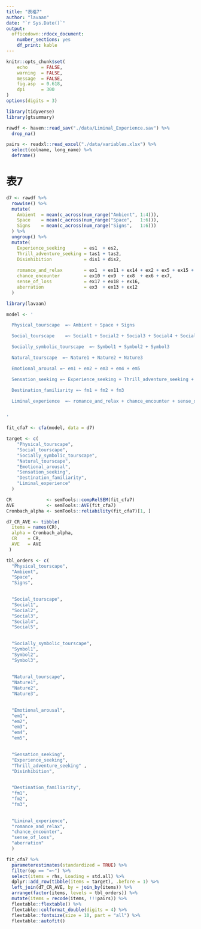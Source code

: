 ```yaml
---
title: "表格7"
author: "lavaan"
date: "`r Sys.Date()`"
output: 
  officedown::rdocx_document:
    number_sections: yes
    df_print: kable
---
```



```r
knitr::opts_chunk$set(
    echo     = FALSE,
    warning  = FALSE, 
    message  = FALSE,
    fig.asp  = 0.618,
    dpi      = 300
)
options(digits = 3)
```




```r
library(tidyverse)
library(gtsummary)

rawdf <- haven::read_sav("./data/Liminal_Experience.sav") %>% 
  drop_na()

pairs <- readxl::read_excel("./data/variables.xlsx") %>% 
  select(colname, long_name) %>% 
  deframe()
```




# 表7

```r
d7 <- rawdf %>% 
  rowwise() %>% 
  mutate(
    Ambient  = mean(c_across(num_range("Ambient", 1:4))),
    Space    = mean(c_across(num_range("Space",   1:6))),
    Signs    = mean(c_across(num_range("Signs",   1:6)))
  ) %>% 
  ungroup() %>% 
  mutate(
    Experience_seeking       = es1  + es2,
    Thrill_adventure_seeking = tas1 + tas2,
    Disinhibition            = dis1 + dis2,
    
    romance_and_relax        = ex1  + ex11 + ex14 + ex2 + ex5 + ex15 + ex4,
    chance_encounter         = ex10 + ex9  + ex8  + ex6 + ex7,
    sense_of_loss            = ex17 + ex18 + ex16,
    aberration               = ex3  + ex13 + ex12
  ) 
```



```r
library(lavaan)

model <- '

  Physical_tourscape  =~ Ambient + Space + Signs

  Social_tourscape    =~ Social1 + Social2 + Social3 + Social4 + Social5

  Socially_symbolic_tourscape  =~ Symbol1 + Symbol2 + Symbol3

  Natural_tourscape  =~ Nature1 + Nature2 + Nature3

  Emotional_arousal =~ em1 + em2 + em3 + em4 + em5

  Sensation_seeking =~ Experience_seeking + Thrill_adventure_seeking + Disinhibition

  Destination_familiarity =~ fm1 + fm2 + fm3 

  Liminal_experience  =~ romance_and_relax + chance_encounter + sense_of_loss + aberration


'

fit_cfa7 <- cfa(model, data = d7)
```

```r
target <- c(
    "Physical_tourscape",
    "Social_tourscape",
    "Socially_symbolic_tourscape",
    "Natural_tourscape",
    "Emotional_arousal",
    "Sensation_seeking",
    "Destination_familiarity",
    "Liminal_experience"
  )
```

```r
CR             <- semTools::compRelSEM(fit_cfa7)
AVE            <- semTools::AVE(fit_cfa7)
Cronbach_alpha <- semTools::reliability(fit_cfa7)[1, ] 

d7_CR_AVE <- tibble(
  items = names(CR),
  alpha = Cronbach_alpha,
  CR    = CR,
  AVE   = AVE
 ) 
```





```r
tbl_orders <- c(
  "Physical_tourscape", 
  "Ambient", 
  "Space", 
  "Signs",

  
  "Social_tourscape", 
  "Social1", 
  "Social2", 
  "Social3", 
  "Social4", 
  "Social5",
  

  "Socially_symbolic_tourscape", 
  "Symbol1", 
  "Symbol2", 
  "Symbol3",
  
  
  "Natural_tourscape", 
  "Nature1", 
  "Nature2", 
  "Nature3", 
  

  "Emotional_arousal", 
  "em1", 
  "em2", 
  "em3", 
  "em4", 
  "em5",

  
  "Sensation_seeking", 
  "Experience_seeking", 
  "Thrill_adventure_seeking" , 
  "Disinhibition",

  
  "Destination_familiarity", 
  "fm1", 
  "fm2", 
  "fm3",

  
  "Liminal_experience", 
  "romance_and_relax", 
  "chance_encounter", 
  "sense_of_loss", 
  "aberration"
  )
```


```r
fit_cfa7 %>% 
  parameterestimates(standardized = TRUE) %>% 
  filter(op == "=~") %>% 
  select(items = rhs, Loading = std.all) %>% 
  dplyr::add_row(tibble(items = target), .before = 1) %>%  
  left_join(d7_CR_AVE, by = join_by(items)) %>% 
  arrange(factor(items, levels = tbl_orders)) %>% 
  mutate(items = recode(items, !!!pairs)) %>% 
  flextable::flextable() %>% 
  flextable::colformat_double(digits = 4) %>% 
  flextable::fontsize(size = 10, part = "all") %>% 
  flextable::autofit()
```


